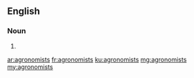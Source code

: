 ==English==

===Noun===
{{head|en}}

# {{plural of|agronomist}}

[[ar:agronomists]]
[[fr:agronomists]]
[[ku:agronomists]]
[[mg:agronomists]]
[[my:agronomists]]